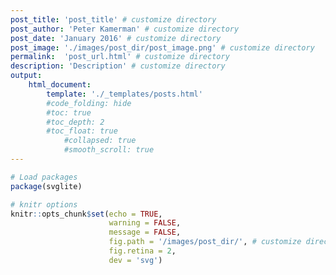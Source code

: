 ```yaml
---
post_title: 'post_title' # customize directory
post_author: 'Peter Kamerman' # customize directory
post_date: 'January 2016' # customize directory
post_image: './images/post_dir/post_image.png' # customize directory
permalink:  'post_url.html' # customize directory
description: 'Description' # customize directory
output:
    html_document:
        template: './_templates/posts.html'
		#code_folding: hide
		#toc: true
		#toc_depth: 2
		#toc_float: true
			#collapsed: true
			#smooth_scroll: true
---
```


```r
# Load packages
package(svglite)

# knitr options
knitr::opts_chunk$set(echo = TRUE,
                      warning = FALSE,
					  message = FALSE,
					  fig.path = '/images/post_dir/', # customize directory
					  fig.retina = 2,
					  dev = 'svg')
```
